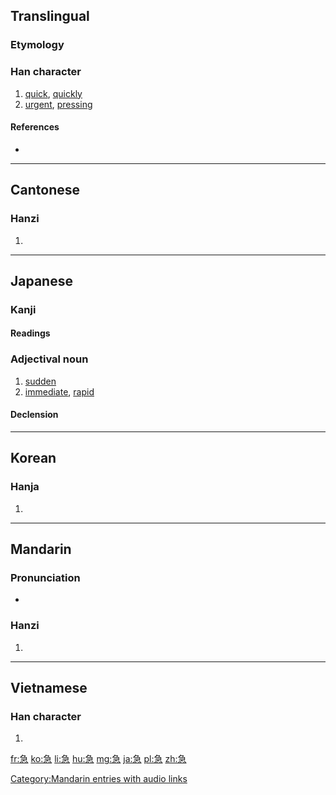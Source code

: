 ==Translingual==

===Etymology===
{{Han compound|及|心|c1=p|c2=s|t2=heart|ls=psc}}

===Han character===
{{Han char|rn=61|rad=心|as=05|sn=9|four=2733<sub>7</sub>|canj=弓一心 (NMP), 弓尸心 (NSP)|ids=⿱[[刍]][[心]]}}

# [[quick]], [[quickly]]
# [[urgent]], [[pressing]]

====References====
* {{Han ref|kx=0381.210|dkj=10475|dj=0710.060|hdz=42281.080|uh=6025|ud=24613|bh=ABE6|bd=44006}}

----

==Cantonese==

===Hanzi===
{{yue-hanzi|jyut=|y=gap1}}

# {{defn|lang=yue|sort=心05}}

----

==Japanese==

===Kanji===
{{ja-kanji|grade=3|rs=心05}}

====Readings====
{{ja-readings
|on=[[きゅう]] (kyū)
|kun=[[いそぐ]] ([[急ぐ]], isogu)
}}

===Adjectival noun===
{{ja-pos|k|adverb|hira=きゅう|rom=kyū}}

# [[sudden]]
# [[immediate]], [[rapid]]

====Declension====
{{ja-na|急|きゅう|kyū}}

----

==Korean==

===Hanja===
{{ko-hanja|hangeul=급|eumhun=|rv=geup|mr=kŭp|y=kup}}

# {{defn|lang=ko|sort=心05}}

----

==Mandarin==

===Pronunciation===
* {{audio|zh-jí.ogg|audio}}

===Hanzi===
{{cmn-hanzi|pin=[[jí]] ([[ji2]])|wg=chi<sup>2</sup>}}

# {{defn|lang=cmn|sort=心05}}

[[Category:Mandarin entries with audio links]]
----

==Vietnamese==

===Han character===
{{vi-hantu|[[cấp]], [[gấp]], [[kép]], [[kíp]], [[quắp]]|rs=心05}}

# {{defn|lang=vi|sort=心05}}

[[fr:急]]
[[ko:急]]
[[li:急]]
[[hu:急]]
[[mg:急]]
[[ja:急]]
[[pl:急]]
[[zh:急]]